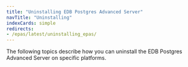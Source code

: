 ```yaml
---
title: "Uninstalling EDB Postgres Advanced Server"
navTitle: "Uninstalling"
indexCards: simple
redirects:
- /epas/latest/uninstalling_epas/
---
```


The following topics describe how you can uninstall the EDB Postgres Advanced Server on specific platforms.
